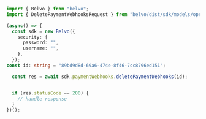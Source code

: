 ```typescript DeletePaymentWebhooks.ts
import { Belvo } from "belvo";
import { DeletePaymentWebhooksRequest } from "belvo/dist/sdk/models/operations";

(async() => {
  const sdk = new Belvo({
    security: {
      password: "",
      username: "",
    },
  });
const id: string = "89bd9d8d-69a6-474e-8f46-7cc8796ed151";

  const res = await sdk.paymentWebhooks.deletePaymentWebhooks(id);


  if (res.statusCode == 200) {
    // handle response
  }
})();
```
